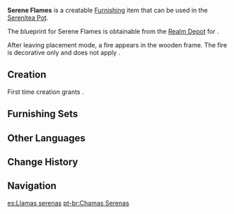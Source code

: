 {{Furnishing Infobox
|id             = 373138
|image          = Item Serene Flames.png
|category       = Landscape
|subcategory    = Item
|quality        = 3
|adeptal_energy = 60
|load           = 145
|reduced_load   = 145
|description    = A bonfire made of common "[[Otogi Wood]]." The square frame utilizes the abandoned barracks fence, and is extremely fireproof. The firewood is originally intended to be used to make weapons, but it is not suitable for conversion into agricultural tools. With the end of the war, both [[Watatsumi Island]] and [[Narukami Island]] have canceled their plans to increase the production of armaments, and the corresponding wood was naturally put to good use. The bonfires made from them symbolize the hard-won peace, and according to some soldiers, they can feel a kind of serenity when looking at the bonfire.
|blueprint      = Realm Depot
}}
'''Serene Flames''' is a creatable [[Furnishing]] item that can be used in the [[Serenitea Pot]].

The blueprint for Serene Flames is obtainable from the [[Realm Depot]] for {{Item|Realm Currency|24|x=160}}.

After leaving placement mode, a fire appears in the wooden frame. The fire is decorative only and does not apply {{Pyro}}.

==Creation==
First time creation grants {{Item|Trust|24|x=60}}.
{{Recipe
|type = Creation
|time = 14h
|Otogi Wood = 12
}}

==Furnishing Sets==
{{Craft Usage}}

==Other Languages==
{{Other Languages
|default_hidden = 1
|en      = Serene Flames
|zhs     = 优悠之火
|zhs_rm  = Yōuyōu zhī Huǒ
|zht     = 優悠之火
|zht_rm  = Yōuyōu zhī Huǒ
|ja      = 悠々たる炎
|ja_rm   = Yuuyuu-taru Honoo{{Assumed}}
|ko      = 유유한 불길
|ko_rm   = Yuyuhan Bulgil
|es      = Llamas serenas
|fr      = Flammes sereines
|ru      = Безмятежное пламя
|th      = เปลวไฟอันเงียบสงบ
|th_rm   = 
|vi      = Ngọn Lửa Yên Bình
|de      = Gelassene Flammen
|id      = Api yang Tenang
|pt      = Chamas Serenas
|tr      = Sakin Alevler
|it      = Fiamme serene
}}

==Change History==
{{Change History|2.6}}

==Navigation==
{{Furnishing Navbox|exterior}}

[[es:Llamas serenas]]
[[pt-br:Chamas Serenas]]
